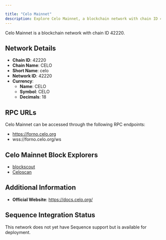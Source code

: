 ```yaml
---

title: "Celo Mainnet"
description: Explore Celo Mainnet, a blockchain network with chain ID 42220. Learn about its native currency, CELO, and how to interact with the network.
---
```




Celo Mainnet is a blockchain network with chain ID 42220.

## Network Details

- **Chain ID**: 42220
- **Chain Name**: CELO
- **Short Name**: celo
- **Network ID**: 42220
- **Currency**: 
  - **Name**: CELO
  - **Symbol**: CELO
  - **Decimals**: 18

## RPC URLs

Celo Mainnet can be accessed through the following RPC endpoints:

- https://forno.celo.org
- wss://forno.celo.org/ws

## Celo Mainnet Block Explorers

- [blockscout](https://explorer.celo.org)
- [Celoscan](https://celoscan.io)

## Additional Information

- **Official Website**: https://docs.celo.org/

## Sequence Integration Status

This network does not yet have Sequence support but is available for deployment.
